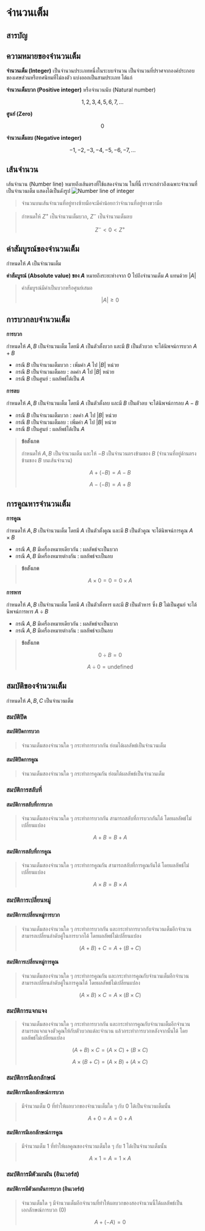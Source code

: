 # จำนวนเต็ม

## สารบัญ

## ความหมายของจำนวนเต็ม

**จำนวนเต็ม (Integer)** เป็นจำนวนประเภทหนึ่งในระบบจำนวน เป็นจำนวนที่ปราศจากองค์ประกอบของเศษส่วนหรือทศนิยมที่ไม่ลงตัว แบ่งออกเป็นสามประเภท ได้แก่

**จำนวนเต็มบวก (Positive integer)** หรือจำนวนนับ (Natural number)

$$
1,2,3,4,5,6,7,…
$$

**ศูนย์ (Zero)**

$$
0
$$

**จำนวนเต็มลบ (Negative integer)**

$$
-1,-2,-3,-4,-5,-6,-7,…
$$

## เส้นจำนวน

เส้นจำนวน (Number line) หมายถึงเส้นตรงที่ใช้แสดงจำนวน ในที่นี้ เราจะกล่าวถึงเฉพาะจำนวนที่เป็นจำนวนเต็ม แสดงได้เป็นดังรูป
![Number line of integer](/images/contents/math/integer/number-line.webp)

> จำนวนบนเส้นจำนวนที่อยู่ทางซ้ายมือจะมีค่าน้อยกว่าจำนวนที่อยู่ทางขวามือ

> กำหนดให้ $Z^+$ เป็นจำนวนเต็มบวก, $Z^-$ เป็นจำนวนเต็มลบ
>
> $$
> Z^-<0<Z^+
> $$

## ค่าสัมบูรณ์ของจำนวนเต็ม

กำหนดให้ $A$ เป็นจำนวนเต็ม

**ค่าสัมบูรณ์ (Absolute value) ของ $A$** หมายถึงระยะห่างจาก $0$ ไปถึงจำนวนเต็ม $A$ แทนด้วย $|A|$

> ค่าสัมบูรณ์มีค่าเป็นบวกหรือศูนย์เสมอ
>
> $$
> |A|\ge0
> $$

## การบวกลบจำนวนเต็ม

**การบวก**

กำหนดให้ $A,B$ เป็นจำนวนเต็ม โดยมี $A$ เป็นตัวตั้งบวก และมี $B$ เป็นตัวบวก จะได้นิพจน์การบวก $A+B$

- กรณี $B$ เป็นจำนวนเต็มบวก : เพิ่มค่า $A$ ไป $|B|$ หน่วย
- กรณี $B$ เป็นจำนวนเต็มลบ : ลดค่า $A$ ไป $|B|$ หน่วย
- กรณี $B$ เป็นศูนย์ : ผลลัพธ์ได้เป็น $A$

**การลบ**

กำหนดให้ $A,B$ เป็นจำนวนเต็ม โดยมี $A$ เป็นตัวตั้งลบ และมี $B$ เป็นตัวลบ จะได้นิพจน์การลบ $A-B$

- กรณี $B$ เป็นจำนวนเต็มบวก : ลดค่า $A$ ไป $|B|$ หน่วย
- กรณี $B$ เป็นจำนวนเต็มลบ : เพิ่มค่า $A$ ไป $|B|$ หน่วย
- กรณี $B$ เป็นศูนย์ : ผลลัพธ์ได้เป็น $A$

> **ข้อสังเกต**
>
> กำหนดให้ $A,B$ เป็นจำนวนเต็ม และให้ $-B$ เป็นจำนวนตรงข้ามของ $B$ (จำนวนที่อยู่ด้านตรงข้ามของ $B$ บนเส้นจำนวน)
>
> $$
> A+(-B)=A-B
> $$
>
> $$
> A-(-B)=A+B
> $$

## การคูณหารจำนวนเต็ม

**การคูณ**

กำหนดให้ $A,B$ เป็นจำนวนเต็ม โดยมี $A$ เป็นตัวตั้งคูณ และมี $B$ เป็นตัวคูณ จะได้นิพจน์การคูณ $A\times B$

- กรณี $A,B$ มีเครื่องหมายเดียวกัน : ผลลัพธ์จะเป็นบวก
- กรณี $A,B$ มีเครื่องหมายต่างกัน : ผลลัพธ์จะเป็นลบ

> **ข้อสังเกต**
>
> $$
> A\times 0=0=0\times A
> $$

**การหาร**

กำหนดให้ $A,B$ เป็นจำนวนเต็ม โดยมี $A$ เป็นตัวตั้งหาร และมี $B$ เป็นตัวหาร ซึ่ง $B$ ไม่เป็นศูนย์ จะได้นิพจน์การหาร $A\div B$

- กรณี $A,B$ มีเครื่องหมายเดียวกัน : ผลลัพธ์จะเป็นบวก
- กรณี $A,B$ มีเครื่องหมายต่างกัน : ผลลัพธ์จะเป็นลบ

> **ข้อสังเกต**
>
> $$
> 0\div B=0
> $$
>
> $$
> A\div 0=\text{undefined}
> $$

## สมบัติของจำนวนเต็ม

กำหนดให้ $A,B,C$ เป็นจำนวนเต็ม

### สมบัติปิด

#### สมบัติปิดการบวก

> จำนวนเต็มสองจำนวนใด ๆ กระทำการบวกกัน ย่อมได้ผลลัพธ์เป็นจำนวนเต็ม

#### สมบัติปิดการคูณ

> จำนวนเต็มสองจำนวนใด ๆ กระทำการคูณกัน ย่อมได้ผลลัพธ์เป็นจำนวนเต็ม

### สมบัติการสลับที่

#### สมบัติการสลับที่การบวก

> จำนวนเต็มสองจำนวนใด ๆ กระทำการบวกกัน สามารถสลับที่การบวกกันได้ โดยผลลัพธ์ไม่เปลี่ยนแปลง
>
> $$
> A+B=B+A
> $$

#### สมบัติการสลับที่การคูณ

> จำนวนเต็มสองจำนวนใด ๆ กระทำการคูณกัน สามารถสลับที่การคูณกันได้ โดยผลลัพธ์ไม่เปลี่ยนแปลง
>
> $$
> A\times B=B\times A
> $$

### สมบัติการเปลี่ยนหมู่

#### สมบัติการเปลี่ยนหมู่การบวก

> จำนวนเต็มสองจำนวนใด ๆ กระทำการบวกกัน และกระทำการบวกกับจำนวนเต็มอีกจำนวน สามารถเปลี่ยนลำดับคู่ในการบวกได้ โดยผลลัพธ์ไม่เปลี่ยนแปลง
>
> $$
> (A+B)+C=A+(B+C)
> $$

#### สมบัติการเปลี่ยนหมู่การคูณ

> จำนวนเต็มสองจำนวนใด ๆ กระทำการคูณกัน และกระทำการคูณกับจำนวนเต็มอีกจำนวน สามารถเปลี่ยนลำดับคู่ในการคูณได้ โดยผลลัพธ์ไม่เปลี่ยนแปลง
>
> $$
> (A\times B)\times C=A\times (B\times C)
> $$

### สมบัติการแจกแจง

> จำนวนเต็มสองจำนวนใด ๆ กระทำการบวกกัน และกระทำการคูณกับจำนวนเต็มอีกจำนวน สามารถแจกแจงตัวคูณให้กับตัวบวกแต่ละจำนวน แล้วกระทำการบวกหลังจากนั้นได้ โดยผลลัพธ์ไม่เปลี่ยนแปลง
>
> $$
> (A+B)\times C=(A\times C)+(B\times C)
> $$
>
> $$
> A\times (B+C)=(A\times B)+(A\times C)
> $$

### สมบัติการมีเอกลักษณ์

#### สมบัติการมีเอกลักษณ์การบวก

> มีจำนวนเต็ม $0$ ที่ทำให้ผลบวกของจำนวนเต็มใด ๆ กับ $0$ ได้เป็นจำนวนเต็มนั้น
>
> $$
> A+0=A=0+A
> $$

#### สมบัติการมีเอกลักษณ์การคูณ

> มีจำนวนเต็ม $1$ ที่ทำให้ผลคูณของจำนวนเต็มใด ๆ กับ $1$ ได้เป็นจำนวนเต็มนั้น
>
> $$
> A\times 1=A=1\times A
> $$

### สมบัติการมีตัวผกผัน (อินเวอร์ส)

#### สมบัติการมีตัวผกผันการบวก (อินเวอร์ส)

> จำนวนเต็มใด ๆ มีจำนวนเต็มอีกจำนวนที่ทำให้ผลบวกของสองจำนวนนี้ได้ผลลัพธ์เป็นเอกลักษณ์การบวก $(0)$
>
> $$
> A+(-A)=0
> $$
